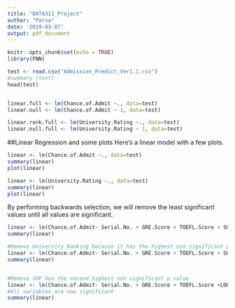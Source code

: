 ```yaml
---
title: "DATA311_Project"
author: "Parsa"
date: '2019-03-07'
output: pdf_document
---
```


```r
knitr::opts_chunk$set(echo = TRUE)
library(FNN)
```

```r
test <- read.csv("Admission_Predict_Ver1.1.csv")
#summary (test)
head(test)


linear.full <- lm(Chance.of.Admit ~., data=test)
linear.null <- lm(Chance.of.Admit ~ 1, data=test)

linear.rank.full <- lm(University.Rating ~., data=test)
linear.null.full <- lm(University.Rating ~ 1, data=test)
```



##Linear Regression and some plots
Here's a linear model with a few plots.

```r
linear <- lm(Chance.of.Admit ~., data=test)
summary(linear)
plot(linear)
```
```r
linear <- lm(University.Rating ~., data=test)
summary(linear)
plot(linear)
```

By performing backwards selection, we will remove the least significant values until all values are significant.

```r
linear <- lm(Chance.of.Admit~ Serial.No. + GRE.Score + TOEFL.Score + SOP + LOR + CGPA + Research + University.Rating )
summary(linear)

#Remove University Ranking because it has the highest non significant p value
linear <- lm(Chance.of.Admit~ Serial.No. + GRE.Score + TOEFL.Score + SOP +LOR + CGPA + Research )
summary(linear)


#Remove SOP has the second highest non significant p value
linear <- lm(Chance.of.Admit~ Serial.No. + GRE.Score + TOEFL.Score +LOR + CGPA + Research )
#All variables are now significant
summary(linear)

```



